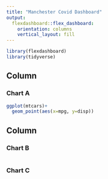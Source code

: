 ```yaml
---
title: "Manchester Covid Dashboard"
output: 
  flexdashboard::flex_dashboard:
    orientation: columns
    vertical_layout: fill
---
```


```r
library(flexdashboard)
library(tidyverse)
```

Column {data-width=650}
-----------------------------------------------------------------------

### Chart A

```r
ggplot(mtcars)+
  geom_point(aes(x=mpg, y=disp))
```

Column {data-width=350}
-----------------------------------------------------------------------

### Chart B

```r

```

### Chart C

```r

```


